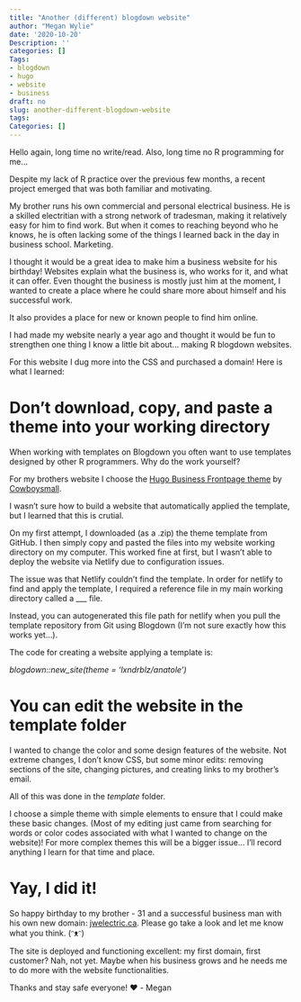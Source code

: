 ```yaml
---
title: "Another (different) blogdown website"
author: "Megan Wylie"
date: '2020-10-20'
Description: ''
categories: []
Tags:
- blogdown
- hugo
- website
- business
draft: no
slug: another-different-blogdown-website
tags:
Categories: []
---
```


Hello again, long time no write/read. Also, long time no R programming for me...

Despite my lack of R practice over the previous few months, a recent project emerged that was both familiar and motivating. 

My brother runs his own commercial and personal electrical business. He is a skilled electritian with a strong network of tradesman, making it relatively easy for him to find work. But when it comes to reaching beyond who he knows, he is often lacking some of the things I learned back in the day in business school. Marketing.

I thought it would be a great idea to make him a business website for his birthday! Websites explain what the business is, who works for it, and what it can offer. Even thought the business is mostly just him at the moment, I wanted to create a place where he could share more about himself and his successful work. 

It also provides a place for new or known people to find him online. 

I had made my website nearly a year ago and thought it would be fun to strengthen one thing I know a little bit about... making R blogdown websites.

For this website I dug more into the CSS and purchased a domain! Here is what I learned: 

# Don't download, copy, and paste a theme into your working directory

When working with templates on Blogdown you often want to use templates designed by other R programmers. Why do the work yourself?

For my brothers website I choose the [Hugo Business Frontpage theme](https://github.com/cowboysmall-tools/hugo-business-frontpage-theme) by [Cowboysmall](https://github.com/cowboysmall-tools). 

I wasn't sure how to build a website that automatically applied the template, but I learned that this is crutial. 

On my first attempt, I downloaded (as a .zip) the theme template from GitHub. I then simply copy and pasted the files into my website working directory on my computer. This worked fine at first, but I wasn't able to deploy the website via Netlify due to configuration issues.

The issue was that Netlify couldn't find the template. In order for netlify to find and apply the template, I required a reference file in my main working directory called a ___ file.

Instead, you can autogenerated this file path for netlify when you pull the template repository from Git using Blogdown (I'm not sure exactly how this works yet...).

The code for creating a website applying a template is:

*blogdown::new_site(theme = 'lxndrblz/anatole')*

# You can edit the website in the template folder

I wanted to change the color and some design features of the website. Not extreme changes, I don't know CSS, but some minor edits: removing sections of the site, changing pictures, and creating links to my brother's email.

All of this was done in the *template* folder. 

I choose a simple theme with simple elements to ensure that I could make these basic changes. (Most of my editing just came from searching for words or color codes associated with what I wanted to change on the website)! For more complex themes this will be a bigger issue... I'll record anything I learn for that time and place.

# Yay, I did it!

So happy birthday to my brother - 31 and a successful business man with his own new domain: [jwelectric.ca](www.jwelectric.ca). Please go take a look and let me know what you think. (ᵔᴥᵔ) 

The site is deployed and functioning excellent: my first domain, first customer? Nah, not yet. Maybe when his business grows and he needs me to do more with the website functionalities.

Thanks and stay safe everyone! ❤️
- Megan

